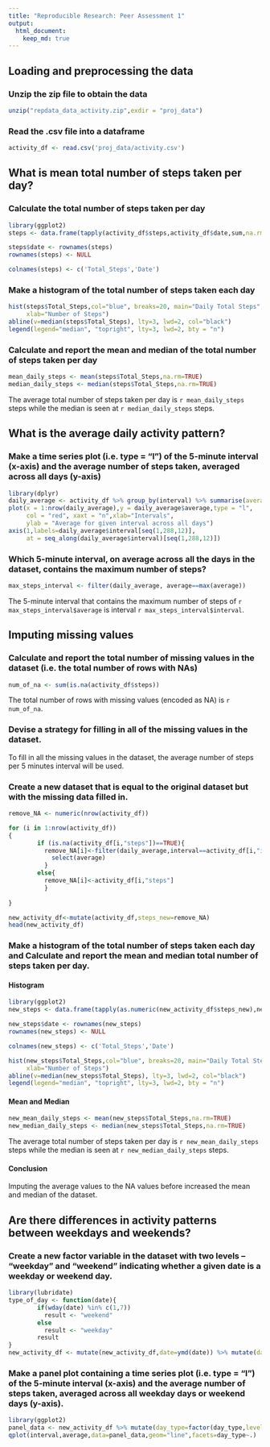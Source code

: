 ```yaml
---
title: "Reproducible Research: Peer Assessment 1"
output: 
  html_document:
    keep_md: true
---
```


## **Loading and preprocessing the data**

### Unzip the zip file to obtain the data

```r
unzip("repdata_data_activity.zip",exdir = "proj_data")
```

### Read the .csv file into a dataframe
```r
activity_df <- read.csv('proj_data/activity.csv')
```


## **What is mean total number of steps taken per day?**

### Calculate the total number of steps taken per day
```r
library(ggplot2)
steps <- data.frame(tapply(activity_df$steps,activity_df$date,sum,na.rm=TRUE))

steps$date <- rownames(steps)
rownames(steps) <- NULL

colnames(steps) <- c('Total_Steps','Date')
```

### Make a histogram of the total number of steps taken each day
```r
hist(steps$Total_Steps,col="blue", breaks=20, main="Daily Total Steps",
     xlab="Number of Steps")
abline(v=median(steps$Total_Steps), lty=3, lwd=2, col="black")
legend(legend="median", "topright", lty=3, lwd=2, bty = "n")
```


### Calculate and report the mean and median of the total number of steps taken per day
```r
mean_daily_steps <- mean(steps$Total_Steps,na.rm=TRUE)
median_daily_steps <- median(steps$Total_Steps,na.rm=TRUE)
```
The average total number of steps taken per day is `r mean_daily_steps` steps while the median is seen at `r median_daily_steps` steps.


## **What is the average daily activity pattern?**

### Make a time series plot (i.e. \color{red}{\verb|type = "l"|}type = "l") of the 5-minute interval (x-axis) and the average number of steps taken, averaged across all days (y-axis)

```r
library(dplyr)
daily_average <- activity_df %>% group_by(interval) %>% summarise(average=mean(steps,na.rm=TRUE))
plot(x = 1:nrow(daily_average),y = daily_average$average,type = "l",
     col = "red", xaxt = "n",xlab="Intervals", 
     ylab = "Average for given interval across all days")
axis(1,labels=daily_average$interval[seq(1,288,12)],
     at = seq_along(daily_average$interval)[seq(1,288,12)])
```

### Which 5-minute interval, on average across all the days in the dataset, contains the maximum number of steps?

```r
max_steps_interval <- filter(daily_average, average==max(average))
```

The 5-minute interval that contains the maximum number of steps of `r max_steps_interval$average` is interval `r max_steps_interval$interval`.

## **Imputing missing values**


### Calculate and report the total number of missing values in the dataset (i.e. the total number of rows with \color{red}{\verb|NA|}NAs)

```r
num_of_na <- sum(is.na(activity_df$steps))
```

The total number of rows with missing values (encoded as NA) is `r num_of_na`.

### Devise a strategy for filling in all of the missing values in the dataset.

To fill in all the missing values in the dataset, the average number of steps per 5 minutes interval will be used.

### Create a new dataset that is equal to the original dataset but with the missing data filled in.

```r
remove_NA <- numeric(nrow(activity_df))

for (i in 1:nrow(activity_df))
{
        if (is.na(activity_df[i,"steps"])==TRUE){
          remove_NA[i]<-filter(daily_average,interval==activity_df[i,"interval"]) %>% 
            select(average)
          } 
        else{
          remove_NA[i]<-activity_df[i,"steps"]
          }
                    
}

new_activity_df<-mutate(activity_df,steps_new=remove_NA)
head(new_activity_df)
```

### Make a histogram of the total number of steps taken each day and Calculate and report the mean and median total number of steps taken per day. 

#### Histogram

```r
library(ggplot2)
new_steps <- data.frame(tapply(as.numeric(new_activity_df$steps_new),new_activity_df$date,sum,na.rm=TRUE))

new_steps$date <- rownames(new_steps)
rownames(new_steps) <- NULL

colnames(new_steps) <- c('Total_Steps','Date')

hist(new_steps$Total_Steps,col="blue", breaks=20, main="Daily Total Steps",
     xlab="Number of Steps")
abline(v=median(new_steps$Total_Steps), lty=3, lwd=2, col="black")
legend(legend="median", "topright", lty=3, lwd=2, bty = "n")
```

#### Mean and Median
```r
new_mean_daily_steps <- mean(new_steps$Total_Steps,na.rm=TRUE)
new_median_daily_steps <- median(new_steps$Total_Steps,na.rm=TRUE)
```
The average total number of steps taken per day is `r new_mean_daily_steps` steps while the median is seen at `r new_median_daily_steps` steps.

#### Conclusion

Imputing the average values to the NA values before increased the mean and median of the dataset.


## **Are there differences in activity patterns between weekdays and weekends?**

### Create a new factor variable in the dataset with two levels – “weekday” and “weekend” indicating whether a given date is a weekday or weekend day.

```r
library(lubridate)
type_of_day <- function(date){
        if(wday(date) %in% c(1,7)) 
          result <- "weekend"
        else
          result <- "weekday"
        result
}
new_activity_df <- mutate(new_activity_df,date=ymd(date)) %>% mutate(day_type=sapply(date, type_of_day))
```

### Make a panel plot containing a time series plot (i.e. \color{red}{\verb|type = "l"|}type = "l") of the 5-minute interval (x-axis) and the average number of steps taken, averaged across all weekday days or weekend days (y-axis).

```r
library(ggplot2)
panel_data <- new_activity_df %>% mutate(day_type=factor(day_type,levels=c("weekend","weekday")),steps_new=as.numeric(steps_new)) %>% group_by(interval,day_type) %>% summarise(average=mean(steps_new))
qplot(interval,average,data=panel_data,geom="line",facets=day_type~.)
```
